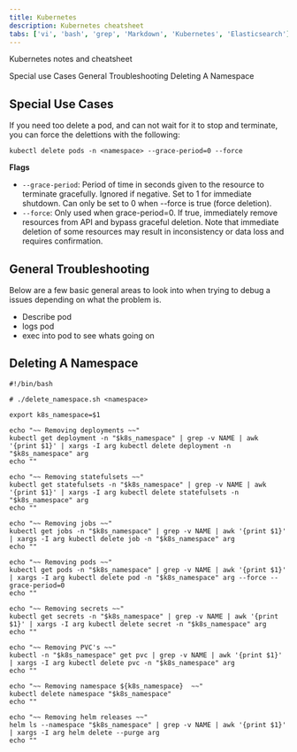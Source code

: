 ```yaml
---
title: Kubernetes
description: Kubernetes cheatsheet
tabs: ['vi', 'bash', 'grep', 'Markdown', 'Kubernetes', 'Elasticsearch']keywords: 'Elasticsearch,Kubernetes,vi'
---
```


<PageDescription>

Kubernetes notes and cheatsheet

</PageDescription>

<AnchorLinks>
  <AnchorLink>Special use Cases</AnchorLink>
  <AnchorLink>General Troubleshooting</AnchorLink>
  <AnchorLink>Deleting A Namespace</AnchorLink>
</AnchorLinks>

## Special Use Cases

If you need too delete a pod, and can not wait for it to stop and terminate, you can force the delettions with the following:

```shell
kubectl delete pods -n <namespace> --grace-period=0 --force
```

**Flags**

- `--grace-period`: Period of time in seconds given to the resource to terminate gracefully. Ignored if negative. Set to 1 for immediate shutdown. Can only be set to 0 when --force is true (force deletion).
- `--force`: Only used when grace-period=0. If true, immediately remove resources from API and bypass graceful deletion. Note that immediate deletion of some resources may result in inconsistency or data loss and requires confirmation.

## General Troubleshooting

Below are a few basic general areas to look into when trying to debug a issues depending on what the problem is.

- Describe pod
- logs pod
- exec into pod to see whats going on

## Deleting A Namespace

```shell path=delete_namespace.sh src=https://github.ibm.com/engarcia/engarcia.github.ibm.com/blob/develop/bin/delete_namespace.sh
#!/bin/bash

# ./delete_namespace.sh <namespace>

export k8s_namespace=$1

echo "~~ Removing deployments ~~"
kubectl get deployment -n "$k8s_namespace" | grep -v NAME | awk '{print $1}' | xargs -I arg kubectl delete deployment -n "$k8s_namespace" arg
echo ""

echo "~~ Removing statefulsets ~~"
kubectl get statefulsets -n "$k8s_namespace" | grep -v NAME | awk '{print $1}' | xargs -I arg kubectl delete statefulsets -n "$k8s_namespace" arg
echo ""

echo "~~ Removing jobs ~~"
kubectl get jobs -n "$k8s_namespace" | grep -v NAME | awk '{print $1}' | xargs -I arg kubectl delete job -n "$k8s_namespace" arg
echo ""

echo "~~ Removing pods ~~"
kubectl get pods -n "$k8s_namespace" | grep -v NAME | awk '{print $1}' | xargs -I arg kubectl delete pod -n "$k8s_namespace" arg --force --grace-period=0
echo ""

echo "~~ Removing secrets ~~"
kubectl get secrets -n "$k8s_namespace" | grep -v NAME | awk '{print $1}' | xargs -I arg kubectl delete secret -n "$k8s_namespace" arg
echo ""

echo "~~ Removing PVC's ~~"
kubectl -n "$k8s_namespace" get pvc | grep -v NAME | awk '{print $1}' | xargs -I arg kubectl delete pvc -n "$k8s_namespace" arg
echo ""

echo "~~ Removing namespace ${k8s_namespace}  ~~"
kubectl delete namespace "$k8s_namespace"
echo ""

echo "~~ Removing helm releases ~~"
helm ls --namespace "$k8s_namespace" | grep -v NAME | awk '{print $1}' | xargs -I arg helm delete --purge arg
echo ""

```
